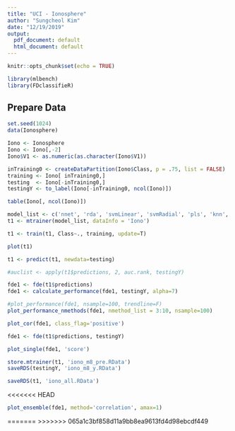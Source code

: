 ```yaml
---
title: "UCI - Ionosphere"
author: "Sungcheol Kim"
date: "12/19/2019"
output:
  pdf_document: default
  html_document: default
---
```


```r
knitr::opts_chunk$set(echo = TRUE)

library(mlbench)
library(FDclassifieR)
```

## Prepare Data

```r
set.seed(1024)
data(Ionosphere)

Iono <- Ionosphere
Iono <- Iono[,-2]
Iono$V1 <- as.numeric(as.character(Iono$V1))

inTraining0 <- createDataPartition(Iono$Class, p = .75, list = FALSE)
training <- Iono[ inTraining0,]
testing  <- Iono[-inTraining0,]
testingY <- to_label(Iono[-inTraining0, ncol(Iono)])
```

```r
table(Iono[, ncol(Iono)])
```

```r
model_list <- c('nnet', 'rda', 'svmLinear', 'svmRadial', 'pls', 'knn', 'earth', 'avNNet', 'mlp', 'nb', 'rf', 'rpart', 'ctree', 'C5.0', 'gbm', 'bayesglm', 'glm', 'glmnet', 'simpls')
t1 <- mtrainer(model_list, dataInfo = 'Iono')
```

```r
t1 <- train(t1, Class~., training, update=T)
```

```r
plot(t1)
```


```r
t1 <- predict(t1, newdata=testing)
```

```r
#auclist <- apply(t1$predictions, 2, auc.rank, testingY)

fde1 <- fde(t1$predictions)
fde1 <- calculate_performance(fde1, testingY, alpha=7)
```

```r
#plot_performance(fde1, nsample=100, trendline=F)
plot_performance_nmethods(fde1, nmethod_list = 3:10, nsample=100)
```

```r
plot_cor(fde1, class_flag='positive')
```

```r
fde1 <- fde(t1$predictions, testingY)
```

```r
plot_single(fde1, 'score')
```

```r
store.mtrainer(t1, 'iono_m8_pre.RData')
saveRDS(testingY, 'iono_m8_y.RData')
```

```r
saveRDS(t1, 'iono_all.RData')
```

<<<<<<< HEAD
```r
plot_ensemble(fde1, method='correlation', amax=1)
```

=======
>>>>>>> 065a1c3bf858d11a9bb8ea9613fd4d98ebcdf449
